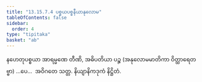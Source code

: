 ```yaml
---
title: "13.15.7.4 ပစ္စယပစ္စနီယာနုလောမ"
tableOfContents: false
sidebar:
  order: 4
type: "tipitaka"
basket: "ab"
---
```



<DynamicBreadcrumb />

<Division number="328">

<Paragraph number="4764">
နဟေတုပစ္စယာ အာရမ္မဏေ တီဏိ, အဓိပတိယာ ပဉ္စ (အနုလောမမာတိကာ ဝိတ္ထာရေတဗ္ဗာ) …ပေ…  အဝိဂတေ သတ္တ.

</Paragraph>
</Division>

<Paragraph number="4765" type="center">
နိယျာနိကဒုကံ နိဋ္ဌိတံ.
</Paragraph>